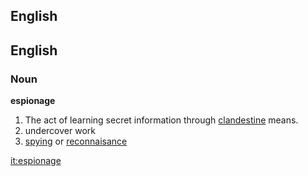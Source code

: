 ==English==
==English==
===Noun===
{{wikipedia}}
'''espionage'''
# The act of learning secret information through [[clandestine]] means.
# undercover work
# [[spying]] or [[reconnaisance]]

[[it:espionage]]